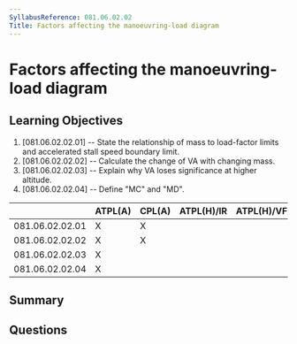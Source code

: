 ```yaml
---
SyllabusReference: 081.06.02.02
Title: Factors affecting the manoeuvring-load diagram
---
```


# Factors affecting the manoeuvring-load diagram

## Learning Objectives

1. [081.06.02.02.01] -- State the relationship of mass to load-factor limits and
   accelerated stall speed boundary limit.
2. [081.06.02.02.02] -- Calculate the change of VA with changing mass.
3. [081.06.02.02.03] -- Explain why VA loses significance at higher altitude.
4. [081.06.02.02.04] -- Define "MC" and "MD".

|                 | ATPL(A) | CPL(A) | ATPL(H)/IR | ATPL(H)/VFR | CPL(H) | IR  | CBIR(A) |
| --------------- | ------- | ------ | ---------- | ----------- | ------ | --- | ------- |
| 081.06.02.02.01 | X       | X      |            |             |        |     |         |
| 081.06.02.02.02 | X       | X      |            |             |        |     |         |
| 081.06.02.02.03 | X       |        |            |             |        |     |         |
| 081.06.02.02.04 | X       |        |            |             |        |     |         |

## Summary

## Questions
